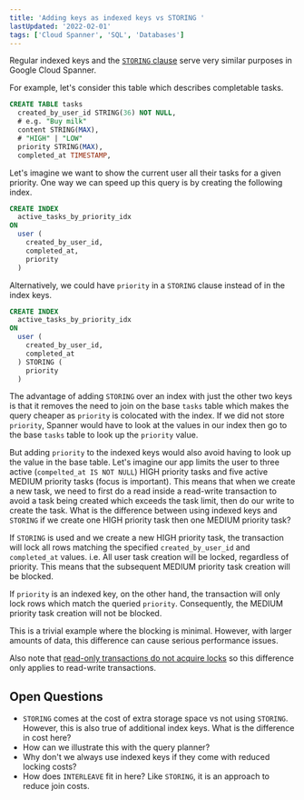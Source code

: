 ```yaml
---
title: 'Adding keys as indexed keys vs STORING '
lastUpdated: '2022-02-01'
tags: ['Cloud Spanner', 'SQL', 'Databases']
---
```


Regular indexed keys and the [`STORING` clause](https://cloud.google.com/spanner/docs/secondary-indexes#storing-clause)
serve very similar purposes in Google Cloud Spanner.

For example, let's consider this table which describes completable tasks.

```sql
CREATE TABLE tasks
  created_by_user_id STRING(36) NOT NULL,
  # e.g. "Buy milk"
  content STRING(MAX),
  # "HIGH" | "LOW"
  priority STRING(MAX),
  completed_at TIMESTAMP,
```

Let's imagine we want to show the current user all their tasks for a given priority. One way we
can speed up this query is by creating the following index.

```sql
CREATE INDEX
  active_tasks_by_priority_idx
ON
  user (
    created_by_user_id,
    completed_at,
    priority
  )
```

Alternatively, we could have `priority` in a `STORING` clause instead of in the index keys.

```sql
CREATE INDEX
  active_tasks_by_priority_idx
ON
  user (
    created_by_user_id,
    completed_at
  ) STORING (
    priority
  )
```

The advantage of adding `STORING` over an index with just the other two keys is that it removes the
need to join on the base `tasks` table which makes the query cheaper as `priority` is colocated with
the index. If we did not store `priority`, Spanner would have to look at the values in our index then
go to the base `tasks` table to look up the `priority` value.

But adding `priority` to the indexed keys would also avoid having to look up the value in the base
table. Let's imagine our app limits the user to three active (`compelted_at IS NOT NULL`) HIGH
priority tasks and five active MEDIUM priority tasks (focus is important). This means that when we
create a new task, we need to first do a read inside a read-write transaction to avoid a task being
created which exceeds the task limit, then do our write to create the task. What is the difference
between using indexed keys and `STORING` if we create one HIGH priority task then one MEDIUM priority
task?

If `STORING` is used and we create a new HIGH priority task, the transaction will lock all rows
matching the specified `created_by_user_id` and `completed_at` values. i.e. All user task creation
will be locked, regardless of priority. This means that the subsequent MEDIUM priority task creation
will be blocked.

If `priority` is an indexed key, on the other hand, the transaction will only lock rows which match
the queried `priority`. Consequently, the MEDIUM priority task creation will not be blocked.

This is a trivial example where the blocking is minimal. However, with larger amounts of data, this
difference can cause serious performance issues.

Also note that [read-only transactions do not acquire locks](https://cloud.google.com/spanner/docs/introspection/lock-statistics)
so this difference only applies to read-write transactions.

## Open Questions

- `STORING` comes at the cost of extra storage space vs not using `STORING`. However, this is also true
of additional index keys. What is the difference in cost here?
- How can we illustrate this with the query planner?
- Why don't we always use indexed keys if they come with reduced locking costs?
- How does `INTERLEAVE` fit in here? Like `STORING`, it is an approach to reduce join costs.
